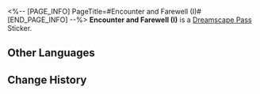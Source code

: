 <%-- [PAGE_INFO]
PageTitle=#Encounter and Farewell (I)#
[END_PAGE_INFO] --%>
{{Stub|Location information}}
{{Item Infobox
|id          = 225030
|image       = Dreamscape Pass Sticker Text.png
|type        = Dreamscape Pass Sticker
|type2       = Ashes to Ashes, Dust to Dust Stickers
|invCategory = 
|rarity      = 4
|effect      = 
|description = Digital stickers that can be used to decorate the pages of the Dreamtour Handbook. They come in many different styles.
|source1     = [[Unlocked by Default]]
}}
{{Description|In a chaos persisting from the beginning to the end of space-time, your encounter with her started with a seed of disaster known as the Stellaron. If the Hunter hadn't followed the path of the prescribed script, what kind of cataclysmic change would occur for the Cosmos's future?}}
'''Encounter and Farewell (I)''' is a [[Dreamscape Pass]] Sticker.

==Other Languages==
{{Other Languages
|en   = Encounter and Farewell (I)
|zhs  = 邂逅与告别•其一
|zht  = 邂逅與告別•其一
|ja   = 出会いと別れ・その1
|ko   = 만남과 이별•1
|es   = Encuentros y despedidas&nbsp;I
|fr   = Rencontre et adieu (I)
|ru   = Встреча и прощание I
|th   = พบเจอและอำลา 1
|vi   = Gặp Gỡ Và Chia Ly 1
|de   = Begegnung und Abschied (Teil 1)
|id   = Pertemuan dan Perpisahan 1
|pt   = Encontros e Despedidas (I)
}}

==Change History==
{{Change History|2.3}}